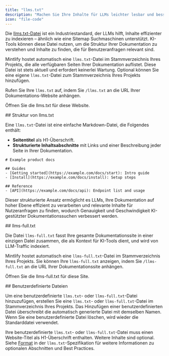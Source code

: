 ```yaml
---
title: "llms.txt"
description: "Machen Sie Ihre Inhalte für LLMs leichter lesbar und besser indexierbar"
icon: "file-code"
---
```



Die [llms.txt-Datei](https://llmstxt.org) ist ein Industriestandard, der LLMs hilft, Inhalte effizienter zu indexieren – ähnlich wie eine Sitemap Suchmaschinen unterstützt. KI-Tools können diese Datei nutzen, um die Struktur Ihrer Dokumentation zu verstehen und Inhalte zu finden, die für Benutzeranfragen relevant sind.

Mintlify hostet automatisch eine `llms.txt`-Datei im Stammverzeichnis Ihres Projekts, die alle verfügbaren Seiten Ihrer Dokumentation auflistet. Diese Datei ist stets aktuell und erfordert keinerlei Wartung. Optional können Sie eine eigene `llms.txt`-Datei zum Stammverzeichnis Ihres Projekts hinzufügen.

Rufen Sie Ihre `llms.txt` auf, indem Sie `/llms.txt` an die URL Ihrer Dokumentations-Website anhängen.

<PreviewButton href="https://mintlify.com/docs/llms.txt">Öffnen Sie die llms.txt für diese Website.</PreviewButton>

<div id="llmstxt-structure">
  ## Struktur von llms.txt
</div>

Eine `llms.txt`-Datei ist eine einfache Markdown-Datei, die Folgendes enthält:

- **Seitentitel** als H1-Überschrift.
- **Strukturierte Inhaltsabschnitte** mit Links und einer Beschreibung jeder Seite in Ihrer Dokumentation.

```mdx Example llms.txt
# Example product docs

## Guides
- [Getting started](https://example.com/docs/start): Intro guide
- [Install](https://example.com/docs/install): Setup steps

## Reference
- [API](https://example.com/docs/api): Endpoint list and usage
```

Dieser strukturierte Ansatz ermöglicht es LLMs, Ihre Dokumentation auf hoher Ebene effizient zu verarbeiten und relevante Inhalte für Nutzeranfragen zu finden, wodurch Genauigkeit und Geschwindigkeit KI-gestützter Dokumentationssuchen verbessert werden.

<div id="llms-fulltxt">
  ## llms-full.txt
</div>

Die Datei `llms-full.txt` fasst Ihre gesamte Dokumentationssite in einer einzigen Datei zusammen, die als Kontext für KI-Tools dient, und wird von LLM-Traffic indexiert.

Mintlify hostet automatisch eine `llms-full.txt`-Datei im Stammverzeichnis Ihres Projekts. Sie können Ihre `llms-full.txt` anzeigen, indem Sie `/llms-full.txt` an die URL Ihrer Dokumentationssite anhängen.

<PreviewButton href="https://mintlify.com/docs/llms-full.txt">Öffnen Sie die llms-full.txt für diese Site.</PreviewButton>

<div id="custom-files">
  ## Benutzerdefinierte Dateien
</div>

Um eine benutzerdefinierte `llms.txt`- oder `llms-full.txt`-Datei hinzuzufügen, erstellen Sie eine `llms.txt`- oder `llms-full.txt`-Datei im Stammverzeichnis Ihres Projekts. Das Hinzufügen einer benutzerdefinierten Datei überschreibt die automatisch generierte Datei mit demselben Namen. Wenn Sie eine benutzerdefinierte Datei löschen, wird wieder die Standarddatei verwendet.

Ihre benutzerdefinierte `llms.txt`- oder `llms-full.txt`-Datei muss einen Website-Titel als H1-Überschrift enthalten. Weitere Inhalte sind optional. Siehe [Format](https://llmstxt.org/#format) in der `llms.txt`-Spezifikation für weitere Informationen zu optionalen Abschnitten und Best Practices.
